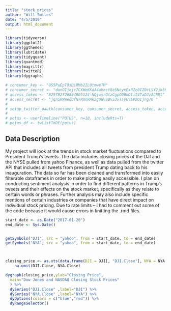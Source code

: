 ```yaml
---
title: "stock_prices"
author: "Will Smiles"
date: "4/5/2019"
output: html_document
---
```


```r
library(tidyverse)
library(ggplot2)
library(ggthemes)
library(lubridate)
library(tidyquant)
library(quantmod)
library(magrittr)
library(twitteR)
library(dygraphs)

# consumer_key <- "OS5PuEpT9sDiRMb2IL0tmweTM"
# consumer_secret <- "donOIjojc7CXWeKKdA4ahect8e5NcyxExRZc0IZ0cLSY2jk5KR"
# access_token <- "829782726844805124-NQjwsrOtzCgpO00kDtiI4TaDJzALNRt"
# access_secret <- "jqn5RWWedOfN7RmnRHk2gUWvSBvS3vTsvUVEPZOIjng7G "
# 
# setup_twitter_oauth(consumer_key, consumer_secret, access_token, access_secret)
# 
# potus <- userTimeline("POTUS", n=10, includeRts=T)
# potus_df <- twListToDF(potus)


```

## Data Description

My project will look at the trends in stock market fluctuations compared to President Trump's tweets. The data includes closing prices of the DJI and the NYSE pulled from yahoo Finance, as well as data pulled from the twitter API that includes all tweets from president Trump dating back to his inauguration. The data so far has been cleaned and transformed into easily filterable dataframes in order to make plotting easily accessible. I plan on conducting sentiment analysis in order to find different patterns in Trump's tweets and their effects on the stock market, specifically as they relate to certain words or phrases. Further analysis may also include specific mentions of certain industries or companies that have direct impact on individual stock pricing. Due to rate limits -- I had to comment out some of the code because it would cause errors in knitting the .rmd files.

```r


start_date <- as.Date("2017-01-20")
end_date <- Sys.Date()


getSymbols("DJI", src = "yahoo", from = start_date, to = end_date)
getSymbols("NYA", src = "yahoo", from = start_date, to = end_date)



closing_price <- as.xts(data.frame(DJI = DJI[, "DJI.Close"], NYA = NYA[, "NYA.Close"])) %>%
    na.omit(DJI.Close, NYA.Close)

dygraph(closing_price,ylab="Closing Price",
  main="Dow Jones and NASDAQ Closing Stock Prices"
  ) %>%
  dySeries("DJI.Close" ,label="DJI") %>%
  dySeries("NYA.Close" ,label="NYA") %>%
  dyOptions(colors = c("blue","red")) %>%
  dyRangeSelector()
```


